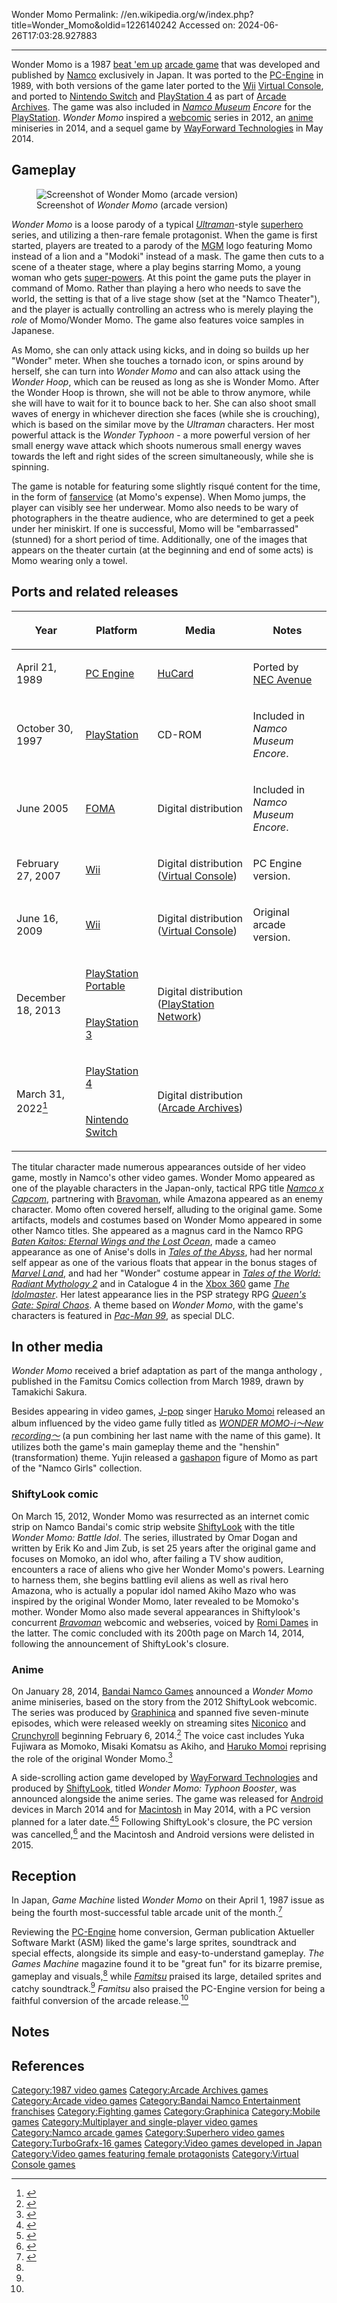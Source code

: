 Wonder Momo
Permalink: //en.wikipedia.org/w/index.php?title=Wonder_Momo&oldid=1226140242
Accessed on: 2024-06-26T17:03:28.927883



------
Wonder Momo
{{Short description|1987 video game}}
{{Multiple issues|
{{More citations needed|date=June 2015}}
{{Expand Japanese|ワンダーモモ|topic=vg|date=July 2011}}
}}
{{Infobox video game
|title = Wonder Momo
|image = WonderMomo arcadeflyer.png
|caption = Advertising flyer
|developer = [[Namco]]
|publisher = Namco
|composer = Kimio Yudate
|released = {{video game release|JP|February 24, 1987<ref name="ATVGL:JaO1971-2005">{{cite book|last=Akagi|first=Masumi|url=https://archive.org/stream/ArcadeGameList1971-2005#page/n53/mode/1up|title=ナムコ Namco|work=アーケードTVゲームリスト 国内•海外編 (1971-2005)|edition=1st|publisher=Amusement News Agency|date=13 October 2006|page=52|isbn=978-4990251215|language=ja}}</ref>}}
|genre = [[Beat'em up]]
|series = ''Wonder Momo''
|modes = [[Single-player]], [[multiplayer]]
|platforms = [[Arcade game|Arcade]], [[TurboGrafx-16|PC Engine]], [[mobile phone]]
}}
{{nihongo foot|'''''Wonder Momo'''''|ワンダーモモ|Wandā Momo|lead=yes|group=lower-alpha}} is a 1987 [[beat 'em up]] [[arcade game]] that was developed and published by [[Namco]] exclusively in Japan. It was ported to the [[TurboGrafx-16|PC-Engine]] in 1989, with both versions of the game later ported to the [[Wii]] [[Virtual Console]], and ported to [[Nintendo Switch]] and [[PlayStation 4]] as part of [[Arcade Archives]]. The game was also included in ''[[Namco Museum]] Encore'' for the [[PlayStation (console)|PlayStation]]. ''Wonder Momo'' inspired a [[webcomic]] series in 2012, an [[anime]] miniseries in 2014, and a sequel game by [[WayForward|WayForward Technologies]] in May 2014.

==Gameplay==
[[Image:Wndrmomo.png|left|thumb|Screenshot of ''Wonder Momo'' (arcade version)]]

''Wonder Momo'' is a loose parody of a typical ''[[Ultra Series|Ultraman]]''-style [[superhero]] series, and utilizing a then-rare female protagonist. When the game is first started, players are treated to a parody of the [[MGM]] logo featuring Momo instead of a lion and a "Modoki" instead of a mask. The game then cuts to a scene of a theater stage, where a play begins starring Momo, a young woman who gets [[Superpower (ability)|super-power]]s. At this point the game puts the player in command of Momo. Rather than playing a hero who needs to save the world, the setting is that of a live stage show (set at the "Namco Theater"), and the player is actually controlling an actress who is merely playing the ''role'' of Momo/Wonder Momo. The game also features voice samples in Japanese.

As Momo, she can only attack using kicks, and in doing so builds up her "Wonder" meter. When she touches a tornado icon, or spins around by herself, she can turn into ''Wonder Momo'' and can also attack using the ''Wonder Hoop'', which can be reused as long as she is Wonder Momo. After the Wonder Hoop is thrown, she will not be able to throw anymore, while she will have to wait for it to bounce back to her. She can also shoot small waves of energy in whichever direction she faces (while she is crouching), which is based on the similar move by the ''Ultraman'' characters. Her most powerful attack is the ''Wonder Typhoon'' - a more powerful version of her small energy wave attack which shoots numerous small energy waves towards the left and right sides of the screen simultaneously, while she is spinning.

The game is notable for featuring some slightly risqué content for the time, in the form of [[fanservice]] (at Momo's expense). When Momo jumps, the player can visibly see her underwear. Momo also needs to be wary of photographers in the theatre audience, who are determined to get a peek under her miniskirt. If one is successful, Momo will be "embarrassed" (stunned) for a short period of time. Additionally, one of the images that appears on the theater curtain (at the beginning and end of some acts) is Momo wearing only a towel.

==Ports and related releases==
{| class="wikitable sortable" style="font-size:95%;"
!Year
!Platform
!Media
!Notes
|-
|April 21, 1989
|[[PC Engine]]
|[[HuCard]]
|Ported by [[NEC Avenue]]
|-
|October 30, 1997
|[[PlayStation]]
|CD-ROM
|Included in ''Namco Museum Encore''.
|-
|June 2005
|[[Freedom of Mobile Multimedia Access|FOMA]]
|Digital distribution
|Included in ''Namco Museum Encore''.
|-
|February 27, 2007
|[[Wii]]
|Digital distribution ([[Virtual Console]])
|PC Engine version.
|-
|June 16, 2009
|[[Wii]]
|Digital distribution ([[Virtual Console]])
|Original arcade version.
|-
| rowspan="2" |December 18, 2013
|[[PlayStation Portable]]
| rowspan="2" |Digital distribution ([[PlayStation Network]])
| rowspan="2" |
|-
|[[PlayStation 3]]
|-
| rowspan="2" |March 31, 2022<ref>{{Cite web |date=2022-03-18 |title=Side-Scrolling Beat 'Em Up 'Wonder Momo' Is The Next Arcade Archives Game |url=https://www.nintendolife.com/news/2022/03/side-scrolling-beat-em-up-wonder-momo-is-the-next-arcade-archives-game |access-date=2023-05-20 |website=Nintendo Life |language=en-GB}}</ref>
|[[PlayStation 4]]
| rowspan="2" |Digital distribution ([[Arcade Archives]])
| rowspan="2" |
|-
|[[Nintendo Switch]]
|}
The titular character made numerous appearances outside of her video game, mostly in Namco's other video games. Wonder Momo appeared as one of the playable characters in the Japan-only, tactical RPG title ''[[Namco x Capcom]]'', partnering with [[Bravoman]], while Amazona appeared as an enemy character. Momo often covered herself, alluding to the original game. Some artifacts, models and costumes based on Wonder Momo appeared in some other Namco titles. She appeared as a magnus card in the Namco RPG ''[[Baten Kaitos: Eternal Wings and the Lost Ocean]]'', made a cameo appearance as one of Anise's dolls in ''[[Tales of the Abyss]]'', had her normal self appear as one of the various floats that appear in the bonus stages of ''[[Marvel Land]]'', and had her "Wonder" costume appear in ''[[Tales of the World: Radiant Mythology 2]]'' and in Catalogue 4 in the [[Xbox 360]] game ''[[The Idolmaster]]''. Her latest appearance lies in the PSP strategy RPG ''[[Queen's Gate: Spiral Chaos]]''. A theme based on ''Wonder Momo'', with the game's characters is featured in ''[[Pac-Man 99]]'', as special DLC.

==In other media==
''Wonder Momo'' received a brief adaptation as part of the manga anthology {{nihongo|'''''Famitsu Comix: The Shape of Happiness'''''|しあわせのかたち|Shiawase no katachi}}, published in the Famitsu Comics collection from March 1989, drawn by Tamakichi Sakura.

Besides appearing in video games, [[J-pop]] singer [[Haruko Momoi]] released an album influenced by the video game fully titled as ''[[WONDER MOMO-i〜New recording〜]]'' (a pun combining her last name with the name of this game). It utilizes both the game's main gameplay theme and the "henshin" (transformation) theme. Yujin released a [[gashapon]] figure of Momo as part of the "Namco Girls" collection.

===ShiftyLook comic===
On March 15, 2012, Wonder Momo was resurrected as an internet comic strip on Namco Bandai's comic strip website [[ShiftyLook]] with the title ''Wonder Momo: Battle Idol''. The series, illustrated by Omar Dogan and written by Erik Ko and Jim Zub, is set 25 years after the original game and focuses on Momoko, an idol who, after failing a TV show audition, encounters a race of aliens who give her Wonder Momo's powers. Learning to harness them, she begins battling evil aliens as well as rival hero Amazona, who is actually a popular idol named Akiho Mazo who was inspired by the original Wonder Momo, later revealed to be Momoko's mother. Wonder Momo also made several appearances in Shiftylook's concurrent ''[[Bravoman]]'' webcomic and webseries, voiced by [[Romi Dames]] in the latter. The comic concluded with its 200th page on March 14, 2014, following the announcement of ShiftyLook's closure.

=== Anime ===
On January 28, 2014, [[Bandai Namco Games]] announced a ''Wonder Momo'' anime miniseries, based on the story from the 2012 ShiftyLook webcomic. The series was produced by [[Graphinica]] and spanned five seven-minute episodes, which were released weekly on streaming sites [[Niconico]] and [[Crunchyroll]] beginning February 6, 2014.<ref>{{Cite web|url = http://kotaku.com/japanese-cult-classic-revived-as-new-game-and-anime-1511401497|title = Japanese Cult Classic Revived as New Game and Anime|date = 29 January 2014|access-date = 7 November 2015|publisher = Kotaku.com|last = Nakamura|first = Toshi}}</ref> The voice cast includes Yuka Fujiwara as Momoko, Misaki Komatsu as Akiho, and [[Haruko Momoi]] reprising the role of the original Wonder Momo.<ref>{{cite web |url=https://www.youtube.com/watch?v=P8aBK2bOf68 |title=Wonder Momo PV - watch the anime on Crunchyroll & niconico starting February 6th! |publisher=[[YouTube.com]] |date=2014-01-30 |access-date=2015-06-26 |url-status=dead |archive-url=https://web.archive.org/web/20150321021405/https://www.youtube.com/watch?v=P8aBK2bOf68 |archive-date=2015-03-21 }}</ref>

A side-scrolling action game developed by [[WayForward|WayForward Technologies]] and produced by [[ShiftyLook]], titled ''Wonder Momo: Typhoon Booster'', was announced alongside the anime series. The game was released for [[Android (operating system)|Android]] devices in March 2014 and for [[Macintosh]] in May 2014, with a PC version planned for a later date.<ref>{{cite web|url=http://www.polygon.com/2014/1/28/5356190/ducktales-remastered-developer-to-make-wonder-momo-game|title=DuckTales Remastered developer to make Wonder Momo game|last=Lien|first=Tracey|date=28 January 2014|work=[[Polygon (website)|Polygon]]|publisher=[[Vox Media]]|access-date=29 January 2014}}</ref><ref>{{cite web|url=http://www.animenewsnetwork.com/news/2014-01-29/wonder-momo-game-spawns-web-anime-by-graphinica-and-new-game |title=Wonder Momo Game Spawns Web Anime by Graphinica & New Game - News |publisher=Animenewsnetwork.com |date=2014-01-29 |access-date=2015-06-26}}</ref> Following ShiftyLook's closure, the PC version was cancelled,<ref>{{Cite web|url=http://www.gamefaqs.com/pc/763278-wonder-momo-typhoon-booster/data|title=Wonder Momo: Typhoon Booster Release Information for PC|last=NamcoMuseum2|website=[[GameFAQs]]|access-date=13 May 2016}}</ref> and the Macintosh and Android versions were delisted in 2015.

==Reception==
{{Video game reviews
| Fam = 21/40<ref name="Famitsu">{{cite news |title=WEEKLY CROSS REVIEW - ワンダーモモ |agency=[[Famitsu]] |issue=8 |publisher=[[Enterbrain]] |date=9 June 1989 |language=ja}}</ref>
| rev1 = ''The Games Machine''
| rev1Score = 54%<ref name="GamesMachine">{{cite news |author1=WL |title=Wonder Momo |url=https://archive.org/stream/the-games-machine-26/TheGamesMachine26#page/n78/mode/1up |access-date=26 October 2019 |agency=The Games Machine |issue=26 |publisher=Newsfield |date=January 1990 |page=79}}</ref>
}}

In Japan, ''Game Machine'' listed ''Wonder Momo'' on their April 1, 1987 issue as being the fourth most-successful table arcade unit of the month.<ref>{{cite magazine|title=Game Machine's Best Hit Games 25 - テーブル型TVゲーム機 (Table Videos)|magazine=Game Machine|issue=305|publisher=Amusement Press, Inc.|date=1 April 1987|page=25|lang=ja}}</ref>

Reviewing the [[PC-Engine]] home conversion, German publication Aktueller Software Markt (ASM) liked the game's large sprites, soundtrack and special effects, alongside its simple and easy-to-understand gameplay. ''The Games Machine'' magazine found it to be "great fun" for its bizarre premise, gameplay and visuals,<ref name="GamesMachine"/> while ''[[Famitsu]]'' praised its large, detailed sprites and catchy soundtrack.<ref name="Famitsu"/> ''Famitsu'' also praised the PC-Engine version for being a faithful conversion of the arcade release.<ref name="Famitsu"/>

==Notes==
{{notelist}}

==References==
{{Reflist}}

{{Graphinica}}

[[Category:1987 video games]]
[[Category:Arcade Archives games]]
[[Category:Arcade video games]]
[[Category:Bandai Namco Entertainment franchises]]
[[Category:Fighting games]]
[[Category:Graphinica]]
[[Category:Mobile games]]
[[Category:Multiplayer and single-player video games]]
[[Category:Namco arcade games]]
[[Category:Superhero video games]]
[[Category:TurboGrafx-16 games]]
[[Category:Video games developed in Japan]]
[[Category:Video games featuring female protagonists]]
[[Category:Virtual Console games]]
